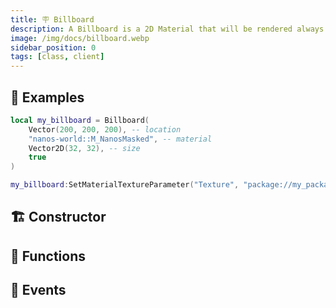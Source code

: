 ```yaml
---
title: 🪧 Billboard
description: A Billboard is a 2D Material that will be rendered always facing the camera.
image: /img/docs/billboard.webp
sidebar_position: 0
tags: [class, client]
---
```




<HeaderDeclaration class_data={ClassData} image="/img/docs/billboard.webp" />


## 🎒 Examples

```lua title=Client/Index.lua
local my_billboard = Billboard(
    Vector(200, 200, 200), -- location
    "nanos-world::M_NanosMasked", -- material
    Vector2D(32, 32), -- size
    true
)

my_billboard:SetMaterialTextureParameter("Texture", "package://my_package/Client/image.jpg")
```


## 🏗️ Constructor

<ConstructorDeclaration class_data={ClassData} />


## 🦠 Functions

<FunctionsDeclaration class_data={ClassData} />


## 🚀 Events

<EventsDeclaration class_data={ClassData} />
